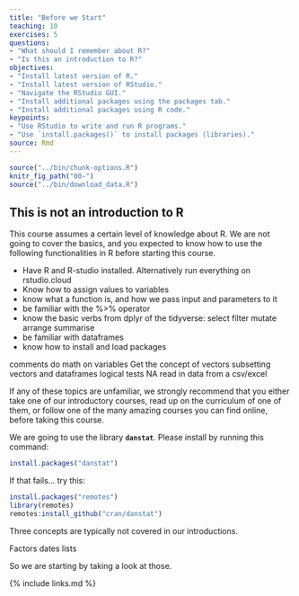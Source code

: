 ```yaml
---
title: "Before we Start"
teaching: 10
exercises: 5
questions:
- "What should I remember about R?"
- "Is this an introduction to R?"
objectives:
- "Install latest version of R."
- "Install latest version of RStudio."
- "Navigate the RStudio GUI."
- "Install additional packages using the packages tab."
- "Install additional packages using R code."
keypoints:
- "Use RStudio to write and run R programs."
- "Use `install.packages()` to install packages (libraries)."
source: Rmd
---
```


```r
source("../bin/chunk-options.R")
knitr_fig_path("00-")
source("../bin/download_data.R")
```

## This is not an introduction to R

This course assumes a certain level of knowledge about R. We are not going
to cover the basics, and you expected to know how to use the following functionalities in R before starting this course.

- Have R and R-studio installed. 
  Alternatively run everything on rstudio.cloud
- Know how to assign values to variables
- know what a function is, and how we pass input and parameters to it
- be familiar with the %>% operator
- know the basic verbs from dplyr of the tidyverse:
  select
  filter
  mutate
  arrange
  summarise
- be familiar with dataframes
- know how to install and load packages

comments
do math on variables
Get the concept of vectors
subsetting vectors and dataframes
logical tests
NA
read in data from a csv/excel

If any of these topics are unfamiliar, we strongly recommend that you either take one of our introductory courses, read up on the curriculum of one of them, or follow one of the many amazing courses you can find online, before taking this course.


We are going to use the library **`danstat`**. Please install by running this command:
```r
install.packages("danstat")
```

If that fails... try this:
```r
install.packages("remotes")
library(remotes)
remotes:install_github("cran/danstat")
```

Three concepts are typically not covered in our introductions.

Factors
dates
lists

So we are starting by taking a look at those.

{% include links.md %}